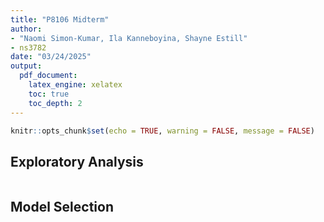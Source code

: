 ```yaml
---
title: "P8106 Midterm"
author:
- "Naomi Simon-Kumar, Ila Kanneboyina, Shayne Estill"
- ns3782
date: "03/24/2025"
output:
  pdf_document:
    latex_engine: xelatex
    toc: true
    toc_depth: 2
---
```


```r

knitr::opts_chunk$set(echo = TRUE, warning = FALSE, message = FALSE)

```

## Exploratory Analysis

```r

```

## Model Selection

```r

```
